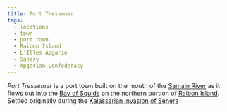 ```yaml
---
title: Port Tressemer
tags:
  - locations
  - town
  - port town
  - Raibon Island
  - L'Illes Apgarie
  - Sanery
  - Apgarian Confederacy
---
```


*Port Tressemer* is a port town built on the mouth of the
[Samain River](./samain-river.mdx) as it flows out into the
[Bay of Squids](./bay-of-squids.mdx) on the northern portion of
[Raibon Island](./raibon-island.mdx). Settled originally during the
[Kalassarian invasion of Senera](./senera.mdx#kalassarian-invasion)
